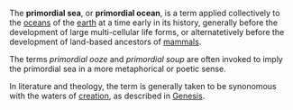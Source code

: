 The '''primordial sea''', or '''primordial ocean''', is a term applied collectively to the [[ocean|oceans]] of the [[earth]] at a time early in its history, generally before the development of large multi-cellular life forms, or alternatetively before the development of land-based ancestors of [[mammal|mammals]].

The terms ''primordial ooze'' and ''primordial soup'' are often invoked to imply the primordial sea in a more metaphorical or poetic sense.

In literature and theology, the term is generally taken to be synonomous with the waters of [[creation]], as described in [[Genesis]].